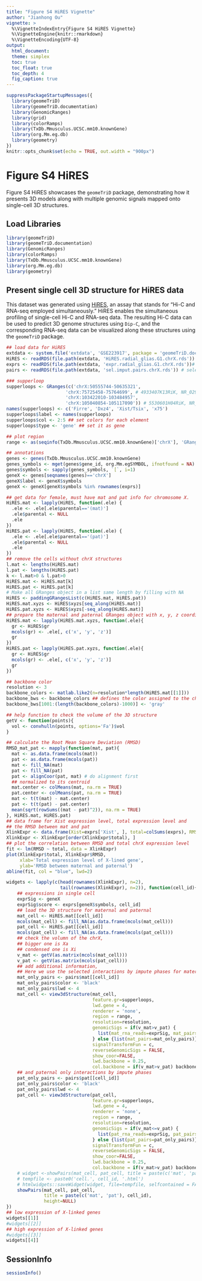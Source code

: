 ```yaml
---
title: "Figure S4 HiRES Vignette"
author: "Jianhong Ou"
vignette: >
  %\VignetteIndexEntry{Figure S4 HiRES Vignette}
  %\VignetteEngine{knitr::rmarkdown}
  %\VignetteEncoding{UTF-8}
output:
  html_document:
  theme: simplex
  toc: true
  toc_float: true
  toc_depth: 4
  fig_caption: true
---
```


```r
suppressPackageStartupMessages({
  library(geomeTriD)
  library(geomeTriD.documentation)
  library(GenomicRanges)
  library(grid)
  library(colorRamps)
  library(TxDb.Mmusculus.UCSC.mm10.knownGene)
  library(org.Mm.eg.db)
  library(geometry)
})
knitr::opts_chunk$set(echo = TRUE, out.width = "900px")
```

# Figure S4 HiRES

Figure S4 HiRES showcases the `geomeTriD` package, demonstrating how it presents 3D models along with multiple genomic signals mapped onto single-cell 3D structures.

## Load Libraries

```r
library(geomeTriD)
library(geomeTriD.documentation)
library(GenomicRanges)
library(colorRamps)
library(TxDb.Mmusculus.UCSC.mm10.knownGene)
library(org.Mm.eg.db)
library(geometry)
```

## Present single cell 3D structure for HiRES data

This dataset was generated using [HiRES](https://doi.org/10.1126/science.adg3797), an assay that stands for "Hi-C and RNA-seq employed simultaneously." HiRES enables the simultaneous profiling of single-cell Hi-C and RNA-seq data. The resulting Hi-C data can be used to predict 3D genome structures using `Dip-C`, and the corresponding RNA-seq data can be visualized along these structures using the `geomeTriD` package.

```r
## load data for HiRES
extdata <- system.file('extdata', 'GSE223917', package = 'geomeTriD.documentation')
HiRES <- readRDS(file.path(extdata, 'HiRES.radial_glias.G1.chrX.rds')) # Dip-C predicted 3D structure
exprs <- readRDS(file.path(extdata, 'expr.radial_glias.G1.chrX.rds'))# RNA-seq data
pairs <- readRDS(file.path(extdata, 'sel.imput.pairs.chrX.rds')) # selected impute pairs

### supperloop
supperloops <- GRanges(c('chrX:50555744-50635321',
                      'chrX:75725458-75764699', # 4933407K13RiK, NR_029443
                      'chrX:103422010-103484957',
                      'chrX:105040854-105117090')) # 5530601H04RiK, NR_015467 and Pbdc1
names(supperloops) <- c('Firre', 'Dxz4', 'Xist/Tsix', 'x75')
supperloops$label <- names(supperloops)
supperloops$col <- 2:5 ## set colors for each element
supperloops$type <- 'gene' ## set it as gene

## plot region
range <- as(seqinfo(TxDb.Mmusculus.UCSC.mm10.knownGene)['chrX'], 'GRanges')

## annotations
genes <- genes(TxDb.Mmusculus.UCSC.mm10.knownGene)
genes_symbols <- mget(genes$gene_id, org.Mm.egSYMBOL, ifnotfound = NA)
genes$symbols <- sapply(genes_symbols, `[`, i=1)
geneX <- genes[seqnames(genes)=='chrX']
geneX$label <- geneX$symbols
geneX <- geneX[geneX$symbols %in% rownames(exprs)]

## get data for female, must have mat and pat info for chromosome X.
HiRES.mat <- lapply(HiRES, function(.ele) {
  .ele <- .ele[.ele$parental=='(mat)']
  .ele$parental <- NULL
  .ele
})
HiRES.pat <- lapply(HiRES, function(.ele) {
  .ele <- .ele[.ele$parental=='(pat)']
  .ele$parental <- NULL
  .ele
})
## remove the cells without chrX structures
l.mat <- lengths(HiRES.mat)
l.pat <- lengths(HiRES.pat)
k <- l.mat>0 & l.pat>0
HiRES.mat <- HiRES.mat[k]
HiRES.pat <- HiRES.pat[k]
# Make all GRanges object in a list same length by filling with NA
HiRES <- paddingGRangesList(c(HiRES.mat, HiRES.pat))
HiRES.mat.xyzs <- HiRES$xyzs[seq_along(HiRES.mat)]
HiRES.pat.xyzs <- HiRES$xyzs[-seq_along(HiRES.mat)]
## prepare the maternal and paternal GRanges object with x, y, z coordinates.
HiRES.mat <- lapply(HiRES.mat.xyzs, function(.ele){
  gr <- HiRES$gr
  mcols(gr) <- .ele[, c('x', 'y', 'z')]
  gr
})
HiRES.pat <- lapply(HiRES.pat.xyzs, function(.ele){
  gr <- HiRES$gr
  mcols(gr) <- .ele[, c('x', 'y', 'z')]
  gr
})

## backbone color
resolution <- 3
backbone_colors <- matlab.like2(n=resolution*length(HiRES.mat[[1]]))
backbone_bws <- backbone_colors ## defines the color assigned to the chrX allele
backbone_bws[1001:(length(backbone_colors)-1000)] <- 'gray'

## help function to check the volume of the 3D structure
getV <- function(points){
  vol <- convhulln(points, options='Fa')$vol
}

## calculate the Root Mean Square Deviation (RMSD)
RMSD_mat_pat <- mapply(function(mat, pat){
  mat <- as.data.frame(mcols(mat))
  pat <- as.data.frame(mcols(pat))
  mat <- fill_NA(mat)
  pat <- fill_NA(pat)
  pat <- alignCoor(pat, mat) # do alignment first
  ## normalized to its centroid
  mat.center <- colMeans(mat, na.rm = TRUE)
  pat.center <- colMeans(pat, na.rm = TRUE)
  mat <- t(t(mat) - mat.center)
  pat <- t(t(pat) - pat.center)
  mean(sqrt(rowSums((mat - pat)^2)), na.rm = TRUE)
}, HiRES.mat, HiRES.pat)
## data frame for Xist expression level, total expression level and
## the RMSD between mat and pat
XlinkExpr <- data.frame(Xist=exprs['Xist', ], total=colSums(exprs), RMSD=RMSD_mat_pat)
XlinkExpr <- XlinkExpr[order(XlinkExpr$total), ]
## plot the correlation between RMSD and total chrX expression level
fit <- lm(RMSD ~ total, data = XlinkExpr)
plot(XlinkExpr$total, XlinkExpr$RMSD,
     xlab='Total expression level of X-lined gene',
     ylab='RMSD between maternal and paternal')
abline(fit, col = "blue", lwd=2)

widgets <- lapply(c(head(rownames(XlinkExpr), n=2),
                    tail(rownames(XlinkExpr), n=2)), function(cell_id){
    ## expressions in single cell
    exprSig <- geneX
    exprSig$score <- exprs[geneX$symbols, cell_id]
    ## load the 3D structure for maternal and paternal
    mat_cell <- HiRES.mat[[cell_id]]
    mcols(mat_cell) <- fill_NA(as.data.frame(mcols(mat_cell)))
    pat_cell <- HiRES.pat[[cell_id]]
    mcols(pat_cell) <- fill_NA(as.data.frame(mcols(pat_cell)))
    ## check the volumn of the chrX, 
    ## bigger one is Xa
    ## condensed one is Xi
    v_mat <- getV(as.matrix(mcols(mat_cell)))
    v_pat <- getV(as.matrix(mcols(pat_cell)))
    ## add additional information,
    ## Here we use the selected interactions by impute phases for maternal
    mat_only_pairs <- pairs$mat[[cell_id]]
    mat_only_pairs$color <- 'black'
    mat_only_pairs$lwd <- 4
    mat_cell <- view3dStructure(mat_cell,
                                feature.gr=supperloops,
                                lwd.gene = 4,
                                renderer = 'none',
                                region = range,
                                resolution=resolution,
                                genomicSigs = if(v_mat>v_pat) {
                                  list(mat_rna_reads=exprSig, mat_pairs=mat_only_pairs)
                                } else {list(mat_pairs=mat_only_pairs)},
                                signalTransformFun = c,
                                reverseGenomicSigs = FALSE,
                                show_coor=FALSE,
                                lwd.backbone = 0.25,
                                col.backbone = if(v_mat>v_pat) backbone_bws else backbone_colors)
    ## and paternal only interactions by impute phases
    pat_only_pairs <- pairs$pat[[cell_id]]
    pat_only_pairs$color <- 'black'
    pat_only_pairs$lwd <- 4
    pat_cell <- view3dStructure(pat_cell,
                                feature.gr=supperloops,
                                lwd.gene = 4,
                                renderer = 'none',
                                region = range,
                                resolution=resolution,
                                genomicSigs = if(v_mat<=v_pat) {
                                  list(pat_rna_reads=exprSig, pat_pairs=pat_only_pairs)
                                } else {list(pat_pairs=pat_only_pairs)},
                                signalTransformFun = c,
                                reverseGenomicSigs = FALSE,
                                show_coor=FALSE,
                                lwd.backbone = 0.25,
                                col.backbone = if(v_mat>v_pat) backbone_colors else backbone_bws)
    # widget <-showPairs(mat_cell, pat_cell, title = paste(c('mat', 'pat'), cell_id))
    # tempfile <- paste0('cell.', cell_id, '.html')
    # htmlwidgets::saveWidget(widget, file=tempfile, selfcontained = FALSE, libdir = 'js')
    showPairs(mat_cell, pat_cell,
              title = paste(c('mat', 'pat'), cell_id),
              height=NULL)
})
## low expression of X-linked genes
widgets[[1]]
#widgets[[2]]
## high expression of X-linked genes
#widgets[[3]]
widgets[[4]]
```

## SessionInfo

```r
sessionInfo()
```